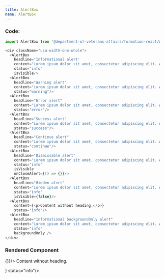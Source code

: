 ```yaml
---
title: AlertBox
name: AlertBox
---
```




### Code:
```javascript
import AlertBox from '@department-of-veterans-affairs/formation-react/AlertBox'

<div className="usa-width-one-whole">
  <AlertBox
    headline='Informational alert'
    content="Lorem ipsum dolor sit amet, consectetur adipiscing elit. Aliquam id felis pulvinar ligula ultricies sollicitudin eget nec dui. Cras augue velit, pellentesque sit amet nisl ut, tristique suscipit sem. Cras sollicitudin auctor mattis."
    status="info"
    isVisible/>
  <AlertBox
    headline="Warning alert"
    content="Lorem ipsum dolor sit amet, consectetur adipiscing elit. Aliquam id felis pulvinar ligula ultricies sollicitudin eget nec dui. Cras augue velit, pellentesque sit amet nisl ut, tristique suscipit sem. Cras sollicitudin auctor mattis."
    status="warning"/>
  <AlertBox
    headline="Error alert"
    content="Lorem ipsum dolor sit amet, consectetur adipiscing elit. Aliquam id felis pulvinar ligula ultricies sollicitudin eget nec dui. Cras augue velit, pellentesque sit amet nisl ut, tristique suscipit sem. Cras sollicitudin auctor mattis."
    status="error"/>
  <AlertBox
    headline="Success alert"
    content="Lorem ipsum dolor sit amet, consectetur adipiscing elit. Aliquam id felis pulvinar ligula ultricies sollicitudin eget nec dui. Cras augue velit, pellentesque sit amet nisl ut, tristique suscipit sem. Cras sollicitudin auctor mattis."
    status="success"/>
  <AlertBox
    headline="Continue alert"
    content="Lorem ipsum dolor sit amet, consectetur adipiscing elit. Aliquam id felis pulvinar ligula ultricies sollicitudin eget nec dui. Cras augue velit, pellentesque sit amet nisl ut, tristique suscipit sem. Cras sollicitudin auctor mattis."
    status="continue"/>
  <AlertBox
    headline="Dismissable alert"
    content="Lorem ipsum dolor sit amet, consectetur adipiscing elit. Aliquam id felis pulvinar ligula ultricies sollicitudin eget nec dui. Cras augue velit, pellentesque sit amet nisl ut, tristique suscipit sem. Cras sollicitudin auctor mattis."
    status="info"
    isVisible
    onCloseAlert={() => {}}/>
  <AlertBox
    headline="Hidden alert"
    content="Lorem ipsum dolor sit amet, consectetur adipiscing elit. Aliquam id felis pulvinar ligula ultricies sollicitudin eget nec dui. Cras augue velit, pellentesque sit amet nisl ut, tristique suscipit sem. Cras sollicitudin auctor mattis."
    status="info"
    isVisible={false}/>
  <AlertBox
    content={<p>Content without heading.</p>}
    status="info"/>
  <AlertBox
    headline="Informational backgroundOnly alert"
    content="Lorem ipsum dolor sit amet, consectetur adipiscing elit. Aliquam id felis pulvinar ligula ultricies sollicitudin eget nec dui. Cras augue velit, pellentesque sit amet nisl ut, tristique suscipit sem. Cras sollicitudin auctor mattis."
    status="info"
    backgroundOnly />
</div>
```

### Rendered Component
<div className="site-c-reactcomp__rendered">
  <div>
    <AlertBox
      headline="Informational alert"
      content="Lorem ipsum dolor sit amet, consectetur adipiscing elit. Aliquam id felis pulvinar ligula ultricies sollicitudin eget nec dui. Cras augue velit, pellentesque sit amet nisl ut, tristique suscipit sem. Cras sollicitudin auctor mattis."
      status="info"
      isVisible/>
    <AlertBox
      headline="Warning alert"
      content="Lorem ipsum dolor sit amet, consectetur adipiscing elit. Aliquam id felis pulvinar ligula ultricies sollicitudin eget nec dui. Cras augue velit, pellentesque sit amet nisl ut, tristique suscipit sem. Cras sollicitudin auctor mattis."
      status="warning"/>
    <AlertBox
      headline="Error alert"
      content="Lorem ipsum dolor sit amet, consectetur adipiscing elit. Aliquam id felis pulvinar ligula ultricies sollicitudin eget nec dui. Cras augue velit, pellentesque sit amet nisl ut, tristique suscipit sem. Cras sollicitudin auctor mattis."
      status="error"/>
    <AlertBox
      headline="Success alert"
      content="Lorem ipsum dolor sit amet, consectetur adipiscing elit. Aliquam id felis pulvinar ligula ultricies sollicitudin eget nec dui. Cras augue velit, pellentesque sit amet nisl ut, tristique suscipit sem. Cras sollicitudin auctor mattis."
      status="success"/>
    <AlertBox
      headline="Continue alert"
      content="Lorem ipsum dolor sit amet, consectetur adipiscing elit. Aliquam id felis pulvinar ligula ultricies sollicitudin eget nec dui. Cras augue velit, pellentesque sit amet nisl ut, tristique suscipit sem. Cras sollicitudin auctor mattis."
      status="continue"/>
    <AlertBox
      headline="Dismissable alert"
      content="Lorem ipsum dolor sit amet, consectetur adipiscing elit. Aliquam id felis pulvinar ligula ultricies sollicitudin eget nec dui. Cras augue velit, pellentesque sit amet nisl ut, tristique suscipit sem. Cras sollicitudin auctor mattis."
      status="info"
      isVisible
      onCloseAlert={() => {}}/>
    <AlertBox
      headline="Hidden alert"
      content="Lorem ipsum dolor sit amet, consectetur adipiscing elit. Aliquam id felis pulvinar ligula ultricies sollicitudin eget nec dui. Cras augue velit, pellentesque sit amet nisl ut, tristique suscipit sem. Cras sollicitudin auctor mattis."
      status="info"
      isVisible={false}/>
    <AlertBox
      content={<p>Content without heading.</p>}
      status="info"/>
    <AlertBox
      headline="Background Only alert"
      content="Lorem ipsum dolor sit amet, consectetur adipiscing elit. Aliquam id felis pulvinar ligula ultricies sollicitudin eget nec dui. Cras augue velit, pellentesque sit amet nisl ut, tristique suscipit sem. Cras sollicitudin auctor mattis."
      status="info"
      backgroundOnly />
  </div>
</div>
